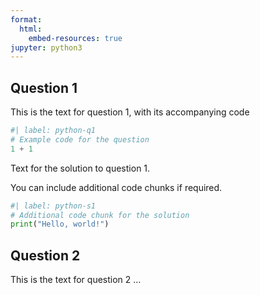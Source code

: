 ```yaml
---
format:
  html:
    embed-resources: true
jupyter: python3 
---
```


## Question 1

This is the text for question 1, with its accompanying code 

```python
#| label: python-q1
# Example code for the question
1 + 1
```

Text for the solution to question 1.

You can include additional code chunks if required.

```python
#| label: python-s1
# Additional code chunk for the solution
print("Hello, world!")
```

## Question 2

This is the text for question 2 ...

